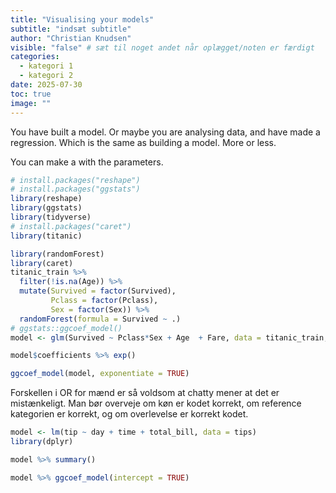 ```yaml
---
title: "Visualising your models"
subtitle: "indsæt subtitle"
author: "Christian Knudsen"
visible: "false" # sæt til noget andet når oplægget/noten er færdigt
categories:
  - kategori 1
  - kategori 2
date: 2025-07-30
toc: true
image: ""
---
```

 
You have built a model. Or maybe you are analysing 
data, and have made a regression. Which is the same
as building a model. More or less.

You can make a with the parameters.




```r
# install.packages("reshape")
# install.packages("ggstats")
library(reshape)
library(ggstats)
library(tidyverse)
# install.packages("caret")
library(titanic)

library(randomForest)
library(caret)
titanic_train %>% 
  filter(!is.na(Age)) %>% 
  mutate(Survived = factor(Survived),
         Pclass = factor(Pclass),
         Sex = factor(Sex)) %>% 
  randomForest(formula = Survived ~ .)
# ggstats::ggcoef_model()
model <- glm(Survived ~ Pclass*Sex + Age  + Fare, data = titanic_train, family = binomial)

model$coefficients %>% exp()

ggcoef_model(model, exponentiate = TRUE)
```
Forskellen i OR for mænd er så voldsom at 
chatty mener at det er mistænkeligt. Man bør overveje
om køn er kodet korrekt, om reference kategorien er 
korrekt, og om overlevelse er korrekt kodet. 



```r
model <- lm(tip ~ day + time + total_bill, data = tips)
library(dplyr)
```


```r
model %>% summary()
```


```r
model %>% ggcoef_model(intercept = TRUE)

```

